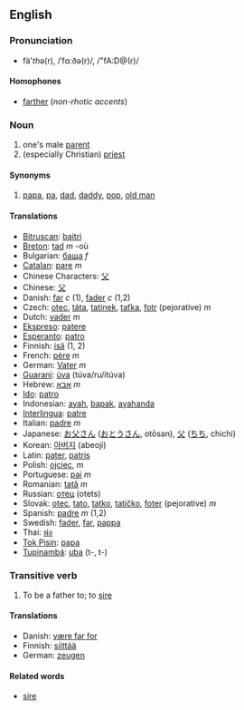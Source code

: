 ==English==

===Pronunciation===
*fä'<i>th</i>ə(r), /ˈfɑ:ðə(r)/, /"fA:D@(r)/
====Homophones====
*[[farther]] (''non-rhotic accents'')

===Noun===
# one's male [[parent]]
# (especially Christian) [[priest]]

====Synonyms====
#[[papa]], [[pa]], [[dad]], [[daddy]], [[pop]], [[old man]]

====Translations====
*[[Bitruscan]]: [[baitri]]
*[[Breton]]: [[tad]] ''m'' -où
*Bulgarian: [[баща]] ''f''
*[[Catalan]]: [[pare]] ''m''
*Chinese Characters: [[父]]
*Chinese: [[父]]
* Danish: [[far]] ''c'' (1), [[fader]] ''c'' (1,2)
*Czech: [[otec]], [[táta]], [[tatínek]], [[taťka]], [[fotr]] (pejorative)  ''m''
*Dutch: [[vader]] ''m''
*[[Ekspreso]]: [[patere]]
*[[Esperanto]]: [[patro]]
*Finnish: [[isä]] (1, 2)
*French: [[père]] ''m''
*German: [[Vater]] ''m''
*[[Guaraní]]: [[úva]] (túva/ru/itúva)
*Hebrew: [[אבא]] ''m''
*[[Ido]]: [[patro]]
*Indonesian: [[ayah]], [[bapak]], [[ayahanda]]
*[[Interlingua]]: [[patre]]
*Italian: [[padre]] ''m''
*Japanese: [[お父さん]] ([[おとうさん]], otōsan), [[父]] ([[ちち]], chichi)
*Korean: [[아버지]] (abeoji)
*Latin: [[pater]], [[patris]]
*Polish: [[ojciec]], ''m''
*Portuguese: [[pai]] ''m''
*Romanian: [[tată]] ''m''
*Russian: [[отец]] (otets)
*Slovak: [[otec]], [[tato]], [[tatko]], [[tatíčko]], [[foter]] (pejorative) ''m''
*Spanish: [[padre]] ''m'' (1,2)
*Swedish: [[fader]], [[far]], [[pappa]]
*Thai: [[พ่อ]]
*[[Tok Pisin]]: [[papa]]
*[[Tupinambá]]: [[uba]] (t-, t-)

===Transitive verb===
#To be a father to; to [[sire]]

====Translations====
* Danish: [[være far for]]
*Finnish: [[siittää]]
*German: [[zeugen]]

====Related words====
*[[sire]]